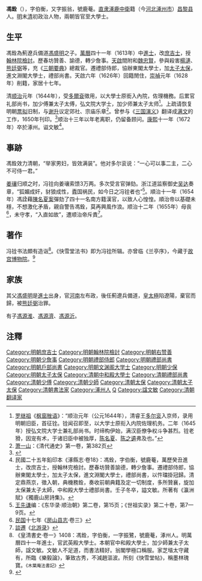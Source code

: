 {{明清人物信息框
| 姓名 = 馮銓
| 原名 =
| 圖片名稱 = 
| 圖片大小 = 220px
| 圖片說明 = 
| 最高職務 = 大明少保兼太子太保戶部尚書武英殿大學士<br>大清太保兼太子太師中和殿大學士
| 最高散阶 = 
| 國家 = 
| 爵位 =
| 籍貫 = [[順天府|順天府]][[涿州|涿州]]
| 族裔 = 漢族
| 旗籍 = 
| 字號 = 字伯衡，又字振翁，號鹿菴
| 室名 = 快雪堂
| 諡號 = 文敏
| 出生日期 = [[萬曆|萬曆]]二十三年（1595年）
| 出生地點 = 
| 逝世日期 = [[康熙|康熙]]十一年（1672年）
| 逝世地點 = 
| 墓葬 =
| 配偶 =
| 親屬 = （父）[[馮盛明|馮盛明]]
| 出身 = 
*萬曆四十一年（1613年）癸丑科進士出身
| 經歷 = 
| 著作 =
}}

'''馮銓'''（{{bd|1595年||1672年|catIdx=F}}），字伯衡，又字振翁，號鹿菴。[[北直隶|直隶]][[涿州|涿鹿中衛]]籍（今[[河北|河北]][[涿州市|涿州市]]）[[昌黎县|昌黎县]]人。[[明|明]]末[[清|清]]初政治人物，兩朝皆官至大學士。

==生平==
馮銓為薊遼兵備道[[馮盛明|馮盛明]]之子。[[萬曆|萬曆]]四十一年（1613年）中[[進士|進士]]，改[[庶吉士|庶吉士]]，授[[翰林院|翰林院]][[檢討|檢討]]。歷春坊贊善、諭德，轉少詹事。[[天启_(明朝)|天啟]]間附和[[魏忠賢|魏忠賢]]，參與殺害[[楊漣|楊漣]]、[[熊廷弼|熊廷弼]]等，充《[[三朝要典|三朝要典]]》總裁官。遷禮部侍郎，協辦東閣太學士，加[[太子太保|太子太保]]，進文淵閣大學士，禮部尚書。天啟六年（1626年）回籍閒住，[[崇禎|崇禎]]元年（1628年）削籍，家居十七年。

清[[顺治|顺治]]元年（1644年），受[[多爾袞|多爾袞]]徵用，以大學士原銜入內院，佐理機務。后累官礼部尚书，加少傅兼太子太傅，弘文院大学士，加少师兼太子太师<ref>[[罗继祖|罗继祖]]《[[枫窗脞语|枫窗脞语]]》：“顺治元年（公元1644年），清睿王[[多尔衮|多尔衮]]入京师，录用明朝旧臣，首征铨。铨闻召即至，以大学士原衔入内院佐理机务。二年（1645年）授弘文院大学士兼礼部尚书。时缔构伊始，满汉臣僚争权斗争甚烈。铨老猾，因宠有术，于诸旧臣中被独厚，[[陈名夏|陈名夏]]、[[陈之遴|陈之遴]]弗及也。”</ref>。上疏请恢复明朝[[票拟|票拟]]旧制，与[[谢升_(清朝)|谢升]]议定郊社、宗庙乐章<ref>[[萧一山|萧一山]]：《清代通史》第一卷，第382页</ref>。曾参与《[[三国演义|三国演义]]》翻译成[[满文|满文]]的工作，1650年刊印。<ref>{{cite news |author1=朱志美 |title=满文本《三国志演义》（善本掌故） |url=http://paper.people.com.cn/rmrbhwb/html/2008-10/06/content_112919.htm |accessdate=2019-12-13 |work=人民日报海外版 |issue=第08版 |date=2008年10月6日 |archive-url=https://web.archive.org/web/20191213020442/http://paper.people.com.cn/rmrbhwb/html/2008-10/06/content_112919.htm |archive-date=2019年12月13日 |dead-url=yes }}</ref>顺治十三年以年老离职，仍留备顾问。[[康熙|康熙]]十一年（1672年）卒於涿州。谥文敏<ref>民國二十五年鉛印本《涿縣志·卷18》：馮銓，字伯衡，號鹿菴，萬歷癸丑進士，改庶吉士，授翰林完檢討。歷春坊贊善諭德，轉少詹事。遷禮部侍郎，協辦東閣太學士，加太子太保，進文淵閣大學士，禮部尚書，以忤璫掛冠歸。清定鼎燕京，徵入朝，典機務銓，奏收前朝典籍及定一切制度，多所贊襄，旋加太保兼太子太師，中和殿大學士禮部尚書。壬子冬卒，謚文敏。所著有《瀛洲賦》《獨鹿山房詩集》。</ref>。

==事跡==
馮銓效力清朝，“举家男妇，皆效满装”。他对多尔衮说：“一心可以事二主，二心不可侍一君。”

[[姜瓖|姜瓖]]归顺之时，冯铨向姜瓖索馈3万两。多次受言官弹劾。浙江道监察御史[[吴达|吴达]]奏章，“狐媚成奸，豺狼成性，蠹国祸民，如今日之冯铨者也”<ref>[[王先谦|王先谦]]编：《东华录·顺治朝》第二卷，第15页；《世祖实录》第二十卷，第7—9页。</ref>。順治十一年（1654年）馮詮藉[[陳名夏案|陳名夏案]]彈劾了四十一名南方籍漢官，以致人心惶惶。順治帝以基礎未穩，不想激化矛盾，親自警告馮銓，莫再興風作浪。顺治十二年（1655年）母丧<ref>[[中華民國|民国]]十七年《[[房山县志|房山县志]]·卷三》</ref>，未守孝，“入直如故”，遭顺治帝斥責<ref>[[談遷|談遷]]《[[北游录|北游录]]》</ref>。

==著作==
冯铨书法頗有造诣<ref>《皇清書史·卷一》1408：馮銓，字伯衡，一字振鷺，號鹿菴，涿州人。明萬曆四十一年進士，官武英殿大學士。本朝官中和殿大學士，加少師兼太子太師，諡文敏。文敏人不足道，而書法精好。翁閣學極口稱服。家芝堦太守藏有，所臨《樂毅論》，筆致古秀，不減趙漚波。所刻《快雪堂帖》，稱墨林瑰寶。<small>《木葉庵法書記》</small></ref>。《快雪堂法书》即为冯铨所辑。亦曾临《兰亭序》，今藏于[[故宫博物院|故宫博物院]]。<ref>{{cite web |url=http://www.dpm.org.cn/shtml/117/@/117781.html |title=存档副本 |accessdate=2014-01-03 |deadurl=yes |archiveurl=https://web.archive.org/web/20140103180900/http://www.dpm.org.cn/shtml/117/@/117781.html |archivedate=2014-01-03 }}</ref>

==家族==
其父[[馮盛明|馮盛明]]是[[進士|進士]]出身，官[[河南|河南]]左布政，後任薊遼兵備道，[[皇太極|皇太極]]陷遼陽，棄官而歸，被[[熊廷弼|熊廷弼]]治罪。

有子[[馮源淮|馮源淮]]、[[馮源濟|馮源濟]]、[[馮源沂|馮源沂]]。

==注釋==
{{reflist|2}}

{{萬曆四十一年癸丑科殿試金榜}}
{{規範控制}}
{{DEFAULTSORT:Feng馮}}
[[Category:明朝庶吉士|Category:明朝庶吉士]]
[[Category:明朝翰林院檢討|Category:明朝翰林院檢討]]
[[Category:明朝右赞善|Category:明朝右赞善]]
[[Category:明朝少詹事|Category:明朝少詹事]]
[[Category:明朝禮部侍郎|Category:明朝禮部侍郎]]
[[Category:明朝禮部尚書|Category:明朝禮部尚書]]
[[Category:明朝戶部尚書|Category:明朝戶部尚書]]
[[Category:明朝文渊阁大学士|Category:明朝文渊阁大学士]]
[[Category:明朝少保|Category:明朝少保]]
[[Category:明朝太子太保|Category:明朝太子太保]]
[[Category:清朝中和殿大學士|Category:清朝中和殿大學士]]
[[Category:清朝禮部尚書|Category:清朝禮部尚書]]
[[Category:清朝少傅|Category:清朝少傅]]
[[Category:清朝少師|Category:清朝少師]]
[[Category:清朝太保|Category:清朝太保]]
[[Category:清朝太子太保|Category:清朝太子太保]]
[[Category:清朝書法家|Category:清朝書法家]]
[[Category:涿州人|Category:涿州人]]
[[Category:馮姓|Q]]
[[Category:諡文敏|Category:諡文敏]]
[[Category:清朝翻译家|Category:清朝翻译家]]